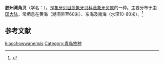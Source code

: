 {{Speciesbox
| status=NE
| status system =iucn3.1
| taxon = Episiphon kiaochowwanensis
| authority = (Tchang & Tsi, 1950)
| synonyms =
*''Dentalium kiaochowwanense'' {{small|Tchang & Tsi, 1950}}
}}
'''胶州湾角贝'''（学名：''{{lang|la|Episiphon kiaochowwanensis}}''），是[[象牙贝目|象牙贝目]][[蕊象牙贝科|蕊象牙贝科]][[蕊象牙贝属|蕊象牙贝属]]的一种。主要分布于[[中国大陆|中国大陆]]，常栖息在黄海（潮间带至60米）、东海及南海（水深10-80米）。<ref>{{cite web|url=http://shell.sinica.edu.tw/chinese/shellbase_detail.php?science_no=3972|title=国际贝库：胶州湾角贝|publisher=台湾贝类资料库|accessdate=2009-08-11}}</ref>

== 参考文献 ==
{{reflist}}

{{taxonbar}}

[[Category:蕊象牙贝属|kiaochowwanensis]]
[[Category:青岛物种|Category:青岛物种]]